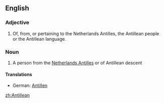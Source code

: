 ==English==

===Adjective===
{{en-adj|-}}

# Of, from, or pertaining to the Netherlands Antilles, the Antillean people or the Antillean language.

===Noun===
{{en-noun}}

# A person from the [[Netherlands Antilles]] or of Antillean descent

====Translations====
*German: [[Antillen]]

[[zh:Antillean]]
